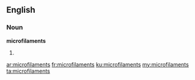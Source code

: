 ==English==

===Noun===
'''microfilaments'''

# {{plural of|microfilament}}

[[ar:microfilaments]]
[[fr:microfilaments]]
[[ku:microfilaments]]
[[my:microfilaments]]
[[ta:microfilaments]]